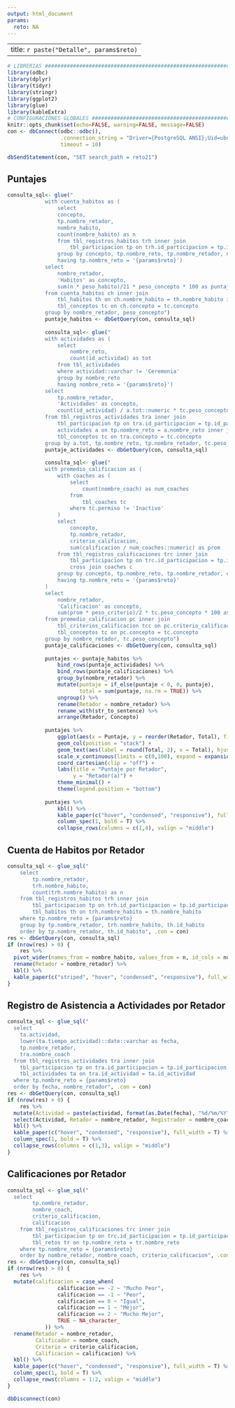 ```yaml
---
output: html_document
params:
  reto: NA
---
```


---
title: `r paste("Detalle", params$reto)`
---

```r
# LIBRERIAS ####################################################################
library(odbc)
library(dplyr)
library(tidyr)
library(stringr)
library(ggplot2)
library(glue)
library(kableExtra)
# CONFIGURACIONES GLOBALES #####################################################
knitr::opts_chunk$set(echo=FALSE, warning=FALSE, message=FALSE)
con <- dbConnect(odbc::odbc(),
                 .connection_string = "Driver={PostgreSQL ANSI};Uid=ubuntu;Database=herbalife;", 
                 timeout = 10)

dbSendStatement(con, "SET search_path = reto21")
```

## Puntajes

```r
consulta_sql<- glue("
            with cuenta_habitos as (
            	select
            	concepto,
            	tp.nombre_retador,
            	nombre_habito,
            	count(nombre_habito) as n
            	from tbl_registros_habitos trh inner join
            		tbl_participacion tp on trh.id_participacion = tp.id_participacion
            	group by concepto, tp.nombre_reto, tp.nombre_retador, nombre_habito
            	having tp.nombre_reto = '{params$reto}')
            select
            	nombre_retador,
            	'Habitos' as concepto,
            	sum(n * peso_habito)/21 * peso_concepto * 100 as puntaje
            from cuenta_habitos ch inner join
            	tbl_habitos th on ch.nombre_habito = th.nombre_habito inner join
            	tbl_conceptos tc on ch.concepto = tc.concepto
            group by nombre_retador, peso_concepto")
            puntaje_habitos <- dbGetQuery(con, consulta_sql)
            
            consulta_sql<- glue("
            with actividades as (
            	select
            		nombre_reto,
            		count(id_actividad) as tot
            	from tbl_actividades
                where actividad::varchar != 'Ceremonia'
            	group by nombre_reto
            	having nombre_reto = '{params$reto}')
            select
            	tp.nombre_retador,
            	'Actividades' as concepto,
            	count(id_actividad) / a.tot::numeric * tc.peso_concepto * 100 as puntaje
            from tbl_registros_actividades tra inner join
            	tbl_participacion tp on tra.id_participacion = tp.id_participacion inner join
            	actividades a on tp.nombre_reto = a.nombre_reto inner join
            	tbl_conceptos tc on tra.concepto = tc.concepto
            group by a.tot, tp.nombre_reto, tp.nombre_retador, tc.peso_concepto")
            puntaje_actividades <- dbGetQuery(con, consulta_sql)
            
            consulta_sql<- glue("
            with promedio_calificacion as (
            	with coaches as (
            		select 
            			count(nombre_coach) as num_coaches
            		from
            			tbl_coaches tc
            		where tc.permiso != 'Inactivo'
            	)
            	select
            		concepto,
            		tp.nombre_retador,
            		criterio_calificacion,
            		sum(calificacion / num_coaches::numeric) as prom
            	from tbl_registros_calificaciones trc inner join
            		tbl_participacion tp on trc.id_participacion = tp.id_participacion 
            		cross join coaches c
            	group by concepto, tp.nombre_reto, tp.nombre_retador, criterio_calificacion
            	having tp.nombre_reto = '{params$reto}'
            )
            select
            	nombre_retador,
            	'Calificacion' as concepto,
            	sum(prom * peso_criterio)/2 * tc.peso_concepto * 100 as puntaje
            from promedio_calificacion pc inner join
            	tbl_criterios_calificacion tcc on pc.criterio_calificacion = tcc.criterio_calificacion inner join
            	tbl_conceptos tc on pc.concepto = tc.concepto
            group by nombre_retador, tc.peso_concepto")
            puntaje_calificaciones <- dbGetQuery(con, consulta_sql)
            
            puntajes <- puntaje_habitos %>% 
                bind_rows(puntaje_actividades) %>% 
                bind_rows(puntaje_calificaciones) %>%
                group_by(nombre_retador) %>% 
                mutate(puntaje = if_else(puntaje < 0, 0, puntaje),
                       total = sum(puntaje, na.rm = TRUE)) %>%
                ungroup() %>% 
                rename(Retador = nombre_retador) %>% 
                rename_with(str_to_sentence) %>% 
                arrange(Retador, Concepto)
            
            puntajes %>% 
                ggplot(aes(x = Puntaje, y = reorder(Retador, Total), fill = Concepto)) +
                geom_col(position = "stack") +
                geom_text(aes(label = round(Total, 2), x = Total), hjust = -0.5) +
                scale_x_continuous(limits = c(0,100), expand = expansion(add = c(0, 10))) +
                coord_cartesian(clip = "off") +
                labs(title = "Puntaje por Retador",
                     y = "Retador(a)") +
                theme_minimal() +
                theme(legend.position = "bottom")
            
            puntajes %>% 
                kbl() %>% 
                kable_paper(c("hover", "condensed", "responsive"), full_width = T) %>%
                column_spec(1, bold = T) %>%
                collapse_rows(columns = c(1,4), valign = "middle")
```
## Cuenta de Habitos por Retador

```r
consulta_sql <- glue_sql("
    select
    	tp.nombre_retador,
    	trh.nombre_habito,
    	count(trh.nombre_habito) as n
    from tbl_registros_habitos trh inner join
    	tbl_participacion tp on trh.id_participacion = tp.id_participacion inner join
    	tbl_habitos th on trh.nombre_habito = th.nombre_habito 
    where tp.nombre_reto = {params$reto}
    group by tp.nombre_retador, trh.nombre_habito, th.id_habito
    order by tp.nombre_retador, th.id_habito", .con = con)
res <- dbGetQuery(con, consulta_sql)
if (nrow(res) > 0) {
    res %>% 
  pivot_wider(names_from = nombre_habito, values_from = n, id_cols = nombre_retador) %>% 
  rename(Retador = nombre_retador) %>%
  kbl() %>% 
  kable_paper(c("striped", "hover", "condensed", "responsive"), full_width = T)
}
```
## Registro de Asistencia a Actividades por Retador

```r
consulta_sql <- glue_sql("
  select
  	ta.actividad, 
  	lower(ta.tiempo_actividad)::date::varchar as fecha,
  	tp.nombre_retador,
    tra.nombre_coach
  from tbl_registros_actividades tra inner join
  	tbl_participacion tp on tra.id_participacion = tp.id_participacion left join
  	tbl_actividades ta on tra.id_actividad = ta.id_actividad 
  where tp.nombre_reto = {params$reto}
  order by fecha, nombre_retador", .con = con)
res <- dbGetQuery(con, consulta_sql)
if (nrow(res) > 0) {
    res %>% 
  mutate(Actividad = paste(actividad, format(as.Date(fecha), "%d/%m/%Y"))) %>% 
  select(Actividad, Retador = nombre_retador, Registrador = nombre_coach) %>% 
  kbl() %>% 
  kable_paper(c("hover", "condensed", "responsive"), full_width = T) %>%
  column_spec(1, bold = T) %>%
  collapse_rows(columns = c(1,3), valign = "middle")
}
```

## Calificaciones por Retador

```r
consulta_sql <- glue_sql("
  select
		tp.nombre_retador,
		nombre_coach,
		criterio_calificacion,
		calificacion
	from tbl_registros_calificaciones trc inner join
		tbl_participacion tp on trc.id_participacion = tp.id_participacion inner join 
		tbl_retos tr on tp.nombre_reto = tr.nombre_reto 
	where tp.nombre_reto = {params$reto}
	order by nombre_retador, nombre_coach, criterio_calificacion", .con = con)
res <- dbGetQuery(con, consulta_sql)
if (nrow(res) > 0) {
    res %>% 
  mutate(calificacion = case_when(
                calificacion == -2 ~ "Mucho Peor",
                calificacion == -1 ~ "Peor",
                calificacion == 0 ~ "Igual",
                calificacion == 1 ~ "Mejor",
                calificacion == 2 ~ "Mucho Mejor",
                TRUE ~ NA_character_
            )) %>% 
  rename(Retador = nombre_retador,
         Calificador = nombre_coach,
         Criterio = criterio_calificacion,
         Calificacion = calificacion) %>% 
  kbl() %>% 
  kable_paper(c("hover", "condensed", "responsive"), full_width = T) %>%
  column_spec(1, bold = T) %>%
  collapse_rows(columns = 1:2, valign = "middle")
}
```

```r
dbDisconnect(con)
```

